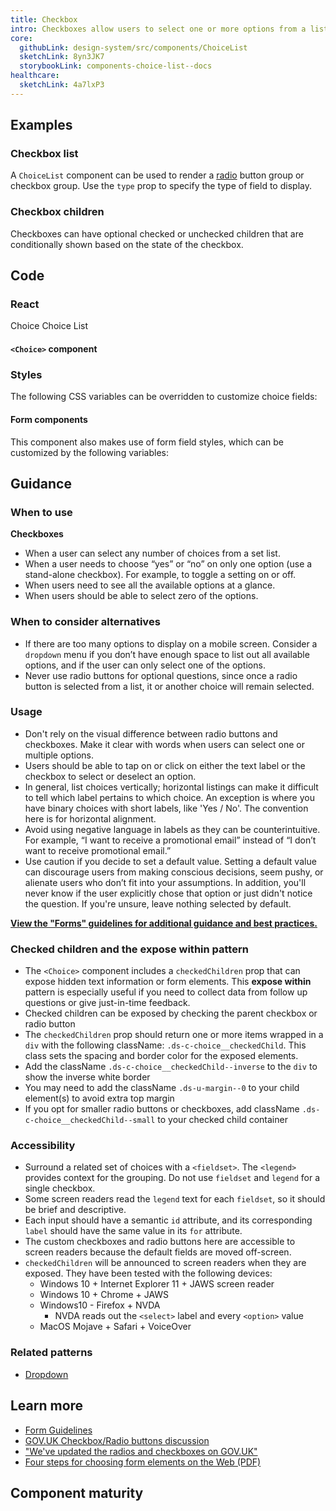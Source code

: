 ```yaml
---
title: Checkbox
intro: Checkboxes allow users to select one or more options from a list.
core:
  githubLink: design-system/src/components/ChoiceList
  sketchLink: 8yn3JK7
  storybookLink: components-choice-list--docs
healthcare:
  sketchLink: 4a7lxP3
---
```


## Examples

### Checkbox list

A `ChoiceList` component can be used to render a [radio](/components/radio/) button group or checkbox group. Use the `type` prop to specify the type of field to display.

<StorybookExample
  componentName="choiceList"
  sourceFilePath="components/ChoiceList/ChoiceList.tsx"
  storyId="components-choice-list--default-checkbox"
/>

### Checkbox children

Checkboxes can have optional checked or unchecked children that are conditionally shown based on the state of the checkbox.

<StorybookExample
  componentName="choice"
  sourceFilePath="components/ChoiceList/Choice.tsx"
  storyId="components-choice-list--choice-children"
/>

## Code

### React

<ReactDocsLinks>
  <ReactDocsLink storyId="components-choice--docs">Choice</ReactDocsLink>
  <ReactDocsLink storyId="components-choice-list--docs">Choice List</ReactDocsLink>
</ReactDocsLinks>

#### `<Choice>` component

<PropTable componentName="Choice">
  <PropTableHtmlElementRow elements={['input']} />
</PropTable>

### Styles

The following CSS variables can be overridden to customize choice fields:

<ComponentThemeOptions componentname="choice" />

#### Form components

This component also makes use of form field styles, which can be customized by the following variables:

<ComponentThemeOptions componentname="form" />

## Guidance

### When to use

**Checkboxes**

- When a user can select any number of choices from a set list.
- When a user needs to choose “yes” or “no” on only one option (use a stand-alone checkbox). For example, to toggle a setting on or off.
- When users need to see all the available options at a glance.
- When users should be able to select zero of the options.

### When to consider alternatives

- If there are too many options to display on a mobile screen. Consider a `dropdown` menu if you don’t have enough space to list out all available options, and if the user can only select one of the options.
- Never use radio buttons for optional questions, since once a radio button is selected from a list, it or another choice will remain selected.

### Usage

- Don't rely on the visual difference between radio buttons and checkboxes. Make it clear with words when users can select one or multiple options.
- Users should be able to tap on or click on either the text label or the checkbox to select or deselect an option.
- In general, list choices vertically; horizontal listings can make it difficult to tell which label pertains to which choice. An exception is where you have binary choices with short labels, like 'Yes / No'. The convention here is for horizontal alignment.
- Avoid using negative language in labels as they can be counterintuitive. For example, “I want to receive a promotional email” instead of “I don’t want to receive promotional email.”
- Use caution if you decide to set a default value. Setting a default value can discourage users from making conscious decisions, seem pushy, or alienate users who don’t fit into your assumptions. In addition, you'll never know if the user explicitly chose that option or just didn't notice the question. If you're unsure, leave nothing selected by default.

**[View the "Forms" guidelines for additional guidance and best practices.](/patterns/forms/)**

### Checked children and the expose within pattern

- The `<Choice>` component includes a `checkedChildren` prop that can expose hidden text information or form elements. This **expose within** pattern is especially useful if you need to collect data from follow up questions or give just-in-time feedback.
- Checked children can be exposed by checking the parent checkbox or radio button
- The `checkedChildren` prop should return one or more items wrapped in a `div` with the following className: `.ds-c-choice__checkedChild`. This class sets the spacing and border color for the exposed elements.
- Add the className `.ds-c-choice__checkedChild--inverse` to the `div` to show the inverse white border
- You may need to add the className `.ds-u-margin--0` to your child element(s) to avoid extra top margin
- If you opt for smaller radio buttons or checkboxes, add className `.ds-c-choice__checkedChild--small` to your checked child container

### Accessibility

- Surround a related set of choices with a `<fieldset>`. The `<legend>` provides context for the grouping. Do not use `fieldset` and `legend` for a single checkbox.
- Some screen readers read the `legend` text for each `fieldset`, so it should be brief and descriptive.
- Each input should have a semantic `id` attribute, and its corresponding `label` should have the same value in its `for` attribute.
- The custom checkboxes and radio buttons here are accessible to screen readers because the default fields are moved off-screen.
- `checkedChildren` will be announced to screen readers when they are exposed. They have been tested with the following devices:
  - Windows 10 + Internet Explorer 11 + JAWS screen reader
  - Windows 10 + Chrome + JAWS
  - Windows10 - Firefox + NVDA
    - NVDA reads out the `<select>` label and every `<option>` value
  - MacOS Mojave + Safari + VoiceOver

### Related patterns

- [Dropdown](/components/dropdown/)

## Learn more

- [Form Guidelines](/patterns/forms/)
- [GOV.UK Checkbox/Radio buttons discussion](https://paper.dropbox.com/doc/Radio-buttons-oIwWoxwBKClt5IXvDbnpF)
- ["We've updated the radios and checkboxes on GOV.UK"](https://designnotes.blog.gov.uk/2016/11/30/weve-updated-the-radios-and-checkboxes-on-gov-uk/)
- [Four steps for choosing form elements on the Web (PDF)](http://www.formsthatwork.com/files/Articles/dropdown.pdf)

## Component maturity

<MaturityChecklist
  a11yStandards={true}
  color={true}
  forcedColors={false}
  screenReaders={true}
  keyboardNavigable={true}
  storybook={true}
  responsive={true}
  spanish={null}
  completeUiKit={false}
  responsiveUiKit={false}
  tokensInCode={true}
  tokensInSketch={true}
/>

